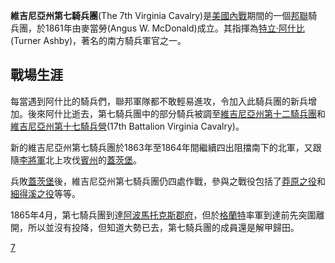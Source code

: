 '''維吉尼亞州第七騎兵團'''(The 7th Virginia Cavalry)是[[美國內戰|美國內戰]]期間的一個[[邦聯|邦聯]]騎兵團，於1861年由麥當勞(Angus W. McDonald)成立。其指揮為[[特立‧阿什比|特立‧阿什比]](Turner Ashby)，著名的南方騎兵軍官之一。

==戰場生涯==
每當遇到阿什比的騎兵們，聯邦軍隊都不敢輕易進攻，令加入此騎兵團的新兵增加。後來阿什比逝去，第七騎兵團中的部分騎兵被調至[[維吉尼亞州第十二騎兵團|維吉尼亞州第十二騎兵團]]和[[維吉尼亞州第十七騎兵營|維吉尼亞州第十七騎兵營]](17th Battalion Virginia Cavalry)。

新的維吉尼亞州第七騎兵團於1863年至1864年間繼續四出阻擋南下的北軍，又跟隨[[李將軍|李將軍]]北上攻伐[[賓州|賓州]]的[[蓋茨堡戰役|蓋茨堡]]。

兵敗[[蓋茨堡|蓋茨堡]]後，維吉尼亞州第七騎兵團仍四處作戰，參與之戰役包括了[[莽原之役|莽原之役]]和[[細得溪之役|細得溪之役]]等等。

1865年4月，第七騎兵團到達[[阿波馬托克斯郡府|阿波馬托克斯郡府]]，但於[[格蘭特|格蘭特]]率軍到達前先突圍離開，所以並沒有投降，但知道大勢已去，第七騎兵團的成員還是解甲歸田。

[[Category:邦聯騎兵團|7]]